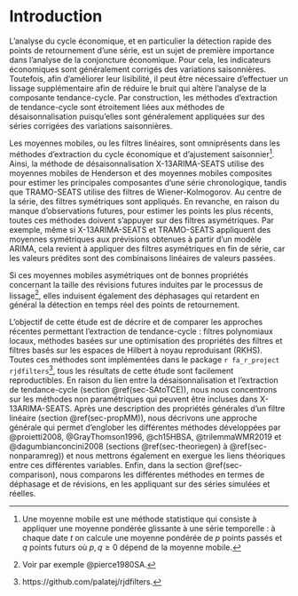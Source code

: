 # Introduction {-}

L’analyse du cycle économique, et en particulier la détection rapide des points de retournement d'une série, est un sujet de première importance dans l'analyse de la conjoncture économique. 
Pour cela, les indicateurs économiques sont généralement corrigés des variations saisonnières.
Toutefois, afin d'améliorer leur lisibilité, il peut être nécessaire d'effectuer un lissage supplémentaire afin de réduire le bruit qui altère l'analyse de la composante tendance-cycle.
Par construction, les méthodes d’extraction de tendance-cycle sont étroitement liées aux méthodes de désaisonnalisation puisqu’elles sont généralement appliquées sur des séries corrigées des variations saisonnières. 

Les moyennes mobiles, ou les filtres linéaires, sont omniprésents dans les méthodes d'extraction du cycle économique et d'ajustement saisonnier^[
Une moyenne mobile est une méthode statistique qui consiste à appliquer une moyenne pondérée glissante à une série temporelle : à chaque date $t$ on calcule une moyenne pondérée de $p$ points passés et $q$ points futurs où $p,q\geq0$ dépend de la moyenne mobile.
]. 
Ainsi, la méthode de désaisonnalisation X-13ARIMA-SEATS utilise des moyennes mobiles de Henderson et des moyennes mobiles composites pour estimer les principales composantes d'une série chronologique, tandis que TRAMO-SEATS utilise des filtres de Wiener-Kolmogorov. 
Au centre de la série, des filtres symétriques sont appliqués. 
En revanche, en raison du manque d’observations futures, pour estimer les points les plus récents, toutes ces méthodes doivent s'appuyer sur des filtres asymétriques. 
Par exemple, même si X-13ARIMA-SEATS et TRAMO-SEATS appliquent des moyennes symétriques aux prévisions obtenues à partir d'un modèle ARIMA, cela revient à appliquer des filtres asymétriques en fin de série, car les valeurs prédites sont des combinaisons linéaires de valeurs passées. 

Si ces moyennes mobiles asymétriques ont de bonnes propriétés concernant la taille des révisions futures induites par le processus de lissage^[Voir par exemple @pierce1980SA.], elles induisent également des déphasages qui retardent en général la détection en temps réel des points de retournement.

L'objectif de cette étude est de décrire et de comparer les approches récentes permettant l’extraction de tendance-cycle : filtres polynomiaux locaux, méthodes basées sur une optimisation des propriétés des filtres et filtres basés sur les espaces de Hilbert à noyau reproduisant (RKHS).  
Toutes ces méthodes sont implémentées dans le package `r fa_r_project` `rjdfilters`^[https://github.com/palatej/rjdfilters.], tous les résultats de cette étude sont facilement reproductibles.
En raison du lien entre la désaisonnalisation et l'extraction de tendance-cycle (section \@ref(sec-SAtoTCE)), nous nous concentrons sur les méthodes non paramétriques qui peuvent être incluses dans X-13ARIMA-SEATS.
Après une description des propriétés générales d'un filtre linéaire (section \@ref(sec-propMM)), nous décrivons une approche générale qui permet d'englober les différentes méthodes développées par @proietti2008, @GrayThomson1996, @ch15HBSA, @trilemmaWMR2019 et @dagumbianconcini2008 (sections \@ref(sec-theoriegen) à \@ref(sec-nonparamreg)) et nous mettrons également en exergue les liens théoriques entre ces différentes variables.
Enfin, dans la section \@ref(sec-comparison), nous comparons les différentes méthodes en termes de déphasage et de révisions, en les appliquant sur des séries simulées et réelles.

    
\newpage




